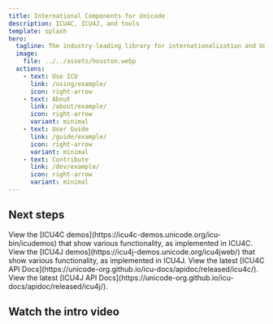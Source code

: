 ```yaml
---
title: International Components for Unicode
description: ICU4C, ICU4J, and tools
template: splash
hero:
  tagline: The industry-leading library for internationalization and Unicode, by Unicode.
  image:
    file: ../../assets/houston.webp
  actions:
    - text: Use ICU
      link: /using/example/
      icon: right-arrow
    - text: About
      link: /about/example/
      icon: right-arrow
      variant: minimal
    - text: User Guide
      link: /guide/example/
      icon: right-arrow
      variant: minimal
    - text: Contribute
      link: /dev/example/
      icon: right-arrow
      variant: minimal
---
```



## Next steps

<CardGrid stagger>
	<Card title="View ICU4C Demos" icon="rocket">
		View the [ICU4C demos](https://icu4c-demos.unicode.org/icu-bin/icudemos) that show various functionality, as implemented in ICU4C.
	</Card>
	<Card title="View ICU4J Demos" icon="rocket">
		View the [ICU4J demos](https://icu4j-demos.unicode.org/icu4jweb/) that show various functionality, as implemented in ICU4J.
	</Card>
	<Card title="View the latest ICU4C API Docs" icon="document">
		View the latest [ICU4C API Docs](https://unicode-org.github.io/icu-docs/apidoc/released/icu4c/).
	</Card>
	<Card title="View the latest ICU4J API Docs" icon="document">
		View the latest [ICU4J API Docs](https://unicode-org.github.io/icu-docs/apidoc/released/icu4j/).
	</Card>
</CardGrid>

## Watch the intro video


<YouTube id="vRf4oWzZvAU" title="Unicode ICU (International Components for Unicode)" />
